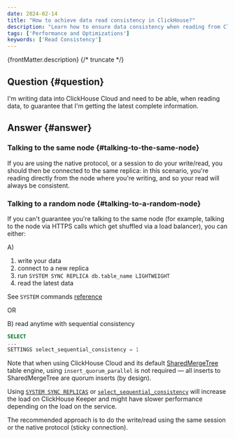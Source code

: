 ```yaml
---
date: 2024-02-14
title: "How to achieve data read consistency in ClickHouse?"
description: "Learn how to ensure data consistency when reading from ClickHouse, whether you're connected to the same node or a random node."
tags: ['Performance and Optimizations']
keywords: ['Read Consistency']
---
```


{frontMatter.description}
{/* truncate */}

## Question {#question}

I'm writing data into ClickHouse Cloud and need to be able, when reading data, to guarantee that I'm getting the latest complete information.

## Answer {#answer}

### Talking to the same node {#talking-to-the-same-node}

If you are using the native protocol, or a session to do your write/read, you should then be connected to the same replica: in this scenario, you're reading directly from the node where you're writing, and so your read will always be consistent.

### Talking to a random node {#talking-to-a-random-node}

If you can't guarantee you're talking to the same node (for example, talking to the node via HTTPS calls which get shuffled via a load balancer), you can either:

A)

 1. write your data
 2. connect to a new replica
 3. run `SYSTEM SYNC REPLICA db.table_name LIGHTWEIGHT`
 4. read the latest data

See `SYSTEM` commands [reference](https://clickhouse.com/docs/en/sql-reference/statements/system#sync-replica)

OR

B) read anytime with sequential consistency

```sql
SELECT 
...
SETTINGS select_sequential_consistency = 1
```

Note that when using ClickHouse Cloud and its default [SharedMergeTree](https://clickhouse.com/docs/en/cloud/reference/shared-merge-tree) table engine, using `insert_quorum_parallel` is not required — all inserts to SharedMergeTree are quorum inserts (by design).

Using [`SYSTEM SYNC REPLICAS`](https://clickhouse.com/docs/en/sql-reference/statements/system#sync-replica) or [`select_sequential_consistency`](https://clickhouse.com/docs/en/operations/settings/settings#select_sequential_consistency) will increase the load on ClickHouse Keeper and might have slower performance depending on the load on the service.

The recommended approach is to do the write/read using the same session or the native protocol (sticky connection).

